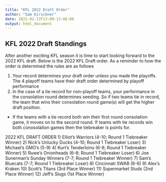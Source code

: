 ```yaml
---
title: "KFL 2022 Draft Order"
author: "Sam Kirschner"
date: 2022-02-13T13:09:13-06:00
output: html_document
---
```



## KFL 2022 Draft Standings

After another exciting KFL season it is time to start looking forward to the 2022 KFL draft. Below is the 2022 KFL Draft order. As a reminder to how the order is determined the rules are as follows

1) Your record determines your draft order unless you made the playoffs. The 4 playoff teams have their draft order determined by playoff performance
2) In the case of a tie record for non-playoff teams, your performance in the consolation round determines seeding. So if two teams tie in record, the team that wins their consolation round game(s) will get the higher draft position. 
  - If the teams with a tie record both win their first round consolation game, it moves on to the second round. If teams with tie records win both conosolation games then the tiebreaker is points for. 


2022 KFL DRAFT ORDER
1) Elliot's Warriors (4-10; Round 1 Tiebreaker Winner)
2) Nick's Unlucky Ducks (4-10; Round 1 Tiebreaker Loser)
3) Michael's GMO's (5-9)
4) Kurt's Tenderloins (6-8; Round 1 Tiebreaker Winner)
5) Ruwe's Onionheads (6-8; Round 1 Tiebreaker Loser)
6) Joe Sunerman's Sunday Winners (7-7; Round 1 Tiebreaker Winner)
7) Sam's Bluecats (7-7; Round 1 Tiebreaker Loser)
8) Cincinnati SWAB (8-6)
9) Alex's Kraken
10) Scott's Titans (3rd Place Winner)
11) Supermarket Studs (2nd Place Winner)
12) Jeff's Slugs (1st Place Winner)
